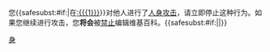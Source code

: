 {{{icon|[[File:Nuvola apps important.svg|25px|link=]] }}}您{{<includeonly>safesubst:</includeonly>#if:{{{1|}}}|在[[:{{{1}}}]]}}对他人进行了[[Wikipedia:不要人身攻击|人身攻击]]，请立即停止这种行为。如果您继续进行攻击，您'''将会'''被[[Wikipedia:封禁方针|禁止]]编辑维基百科。{{<includeonly>safesubst:</includeonly>#if:{{{2|}}}|{{{2}}}|}}<noinclude>
{{Templatesnotice|series = Uw-npa|max = 5}}
[[Category:用戶警告模板|身]]
</noinclude>